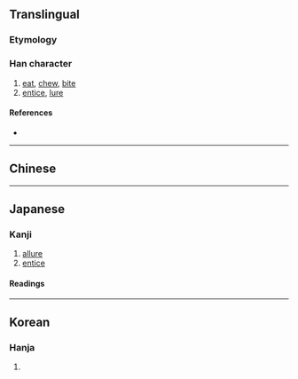 {{also|啖}}
{{character info/new}}
==Translingual==

===Etymology===
{{Han etym}}

===Han character===
{{Han char|rn=30|rad=口|as=08|sn=11|four=67077|canj=RNHX|ids=⿰口⿱⺈臼}}

# [[eat]], [[chew]], [[bite]]
# [[entice]], [[lure]]

====References====
* {{Han ref|kx=0196.040|dkj=03825|dj=0417.050|hdz=10644.080|uh=5557|ud=21847|bh=B0E8|bd=45288}}

----

==Chinese==
{{zh-see|啖|v}}

----

==Japanese==

===Kanji===
{{ja-kanji|grade=|rs=口08}}

# [[allure]]
# [[entice]]

====Readings====
{{ja-readings
|goon=だん<だむ
|kanon=たん<たむ
|kun=く-う, くらう, くらわす}}

----

==Korean==

===Hanja===
{{ko-hanja|hangeul=담|rv=dam|mr=tam}}

# {{rfdef|ko|sort=口08}}